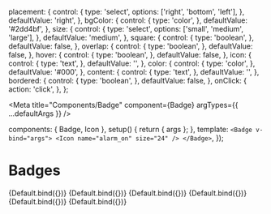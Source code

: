 

  placement: {
    control: {
      type: 'select',
      options: ['right', 'bottom', 'left'],
    },
    defaultValue: 'right',
  },
  bgColor: {
    control: {
      type: 'color',
    },
    defaultValue: '#2dd4bf',
  },
  size: {
    control: {
      type: 'select',
      options: ['small', 'medium', 'large'],
    },
    defaultValue: 'medium',
  },
  square: {
    control: {
      type: 'boolean',
    },
    defaultValue: false,
  },
  overlap: {
    control: {
      type: 'boolean',
    },
    defaultValue: false,
  },
  hover: {
    control: {
      type: 'boolean',
    },
    defaultValue: false,
  },
  icon: {
    control: {
      type: 'text',
    },
    defaultValue: '',
  },
  color: {
    control: {
      type: 'color',
    },
    defaultValue: '#000',
  },
  content: {
    control: {
      type: 'text',
    },
    defaultValue: '',
  },
  bordered: {
    control: {
      type: 'boolean',
    },
    defaultValue: false,
  },
  onClick: {
    action: 'click',
  },
};

<Meta
  title="Components/Badge"
  component={Badge}
  argTypes={{ ...defaultArgs }}
/>

  components: { Badge, Icon },
  setup() {
    return { args };
  },
  template: `
    <Badge v-bind="args">
      <Icon name="alarm_on" size="24" />
    </Badge>
  `,
});

# Badges

<Canvas>
  <Story
    name="Right"
    argTypes={{ ...Default.argTypes }}
    args={{ placement: 'right' }}
  >
    {Default.bind({})}
  </Story>
  <Story
    name="Left"
    argTypes={{ ...Default.argTypes }}
    args={{ placement: 'left' }}
  >
    {Default.bind({})}
  </Story>
  <Story
    name="Bottom"
    argTypes={{ ...Default.argTypes }}
    args={{ placement: 'bottom' }}
  >
    {Default.bind({})}
  </Story>
  <Story name="Hover" argTypes={{ ...Default.argTypes }} args={{ hover: true }}>
    {Default.bind({})}
  </Story>
  <Story
    name="With Icon"
    argTypes={{ ...Default.argTypes }}
    args={{ icon: 'cancel' }}
  >
    {Default.bind({})}
  </Story>
  <Story
    name="With Content"
    argTypes={{ ...Default.argTypes }}
    args={{ content: '1' }}
  >
    {Default.bind({})}
  </Story>
</Canvas>

<ArgsTable story="Right" />
